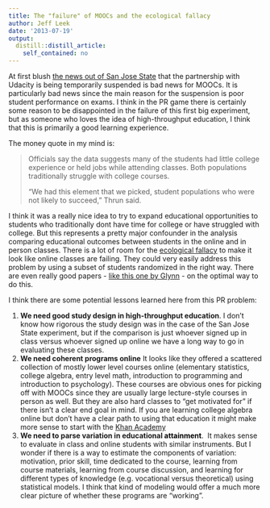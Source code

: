 ```yaml
---
title: The "failure" of MOOCs and the ecological fallacy
author: Jeff Leek
date: '2013-07-19'
output:
  distill::distill_article:
    self_contained: no
---
```


At first blush [the news out of San Jose State](http://www.sfgate.com/news/article/San-Jose-State-suspends-online-courses-4672870.php) that the partnership with Udacity is being temporarily suspended is bad news for MOOCs. It is particularly bad news since the main reason for the suspension is poor student performance on exams. I think in the PR game there is certainly some reason to be disappointed in the failure of this first big experiment, but as someone who loves the idea of high-throughput education, I think that this is primarily a good learning experience.

The money quote in my mind is:

> Officials say the data suggests many of the students had little college experience or held jobs while attending classes. Both populations traditionally struggle with college courses.
> 
> "We had this element that we picked, student populations who were not likely to succeed," Thrun said.

I think it was a really nice idea to try to expand educational opportunities to students who traditionally dont have time for college or have struggled with college. But this represents a pretty major confounder in the analysis comparing educational outcomes between students in the online and in person classes. There is a lot of room for the [ecological fallacy](http://en.wikipedia.org/wiki/Ecological_fallacy) to make it look like online classes are failing. They could very easily address this problem by using a subset of students randomized in the right way. There are even really good papers - [like this one by Glynn](http://scholar.harvard.edu/aglynn/publications/alleviating-linear-ecological-bias-and-optimal-design-subsample-data) - on the optimal way to do this.

I think there are some potential lessons learned here from this PR problem:

  1. <span style="line-height: 15.994318008422852px;"><strong>We need good study design in high-throughput education</strong>. I don't know how rigorous the study design was in the case of the San Jose State experiment, but if the comparison is just whoever signed up in class versus whoever signed up online we have a long way to go in evaluating these classes.<br /> </span>
  2. **We need coherent programs online** It looks like they offered a scattered collection of mostly lower level courses online (elementary statistics, college algebra, entry level math, introduction to programming and introduction to psychology). These courses are obvious ones for picking off with MOOCs since they are usually large lecture-style courses in person as well. But they are also hard classes to "get motivated for" if there isn't a clear end goal in mind. If you are learning college algebra online but don't have a clear path to using that education it might make more sense to start with the [Khan Academy](https://www.khanacademy.org/math/algebra)
  3. **We need to parse variation in educational **<span style="color: #000000;"><b>attainment</b></span>.  It makes sense to evaluate in class and online students with similar instruments. But I wonder if there is a way to estimate the components of variation: motivation, prior skill, time dedicated to the course, learning from course materials, learning from course discussion, and learning for different types of knowledge (e.g. vocational versus theoretical) using statistical models. I think that kind of modeling would offer a much more clear picture of whether these programs are "working".
